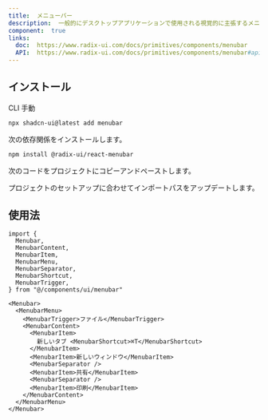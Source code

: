 ```yaml
---
title:  メニューバー
description:  一般的にデスクトップアプリケーションで使用される視覚的に主張するメニューで、一連のコマンドに簡単にアクセスできます。
component:  true
links:
  doc:  https://www.radix-ui.com/docs/primitives/components/menubar
  API:  https://www.radix-ui.com/docs/primitives/components/menubar#api-reference
---
```


<ComponentPreview name="menubar-demo" />

## インストール

<Tabs defaultValue="cli">

<TabsList>
  <TabsTrigger value="cli">CLI</TabsTrigger>
  <TabsTrigger value="manual">手動</TabsTrigger>
</TabsList>
<TabsContent value="cli">

```bash
npx shadcn-ui@latest add menubar
```

</TabsContent>

<TabsContent value="manual">

<Steps>

<Step>次の依存関係をインストールします。</Step>

```bash
npm install @radix-ui/react-menubar
```

<Step>次のコードをプロジェクトにコピーアンドペーストします。</Step>

<ComponentSource name="menubar" />

<Step>プロジェクトのセットアップに合わせてインポートパスをアップデートします。</Step>

</Steps>

</TabsContent>

</Tabs>

## 使用法

```tsx
import {
  Menubar,
  MenubarContent,
  MenubarItem,
  MenubarMenu,
  MenubarSeparator,
  MenubarShortcut,
  MenubarTrigger,
} from "@/components/ui/menubar"
```

```tsx
<Menubar>
  <MenubarMenu>
    <MenubarTrigger>ファイル</MenubarTrigger>
    <MenubarContent>
      <MenubarItem>
        新しいタブ <MenubarShortcut>⌘T</MenubarShortcut>
      </MenubarItem>
      <MenubarItem>新しいウィンドウ</MenubarItem>
      <MenubarSeparator />
      <MenubarItem>共有</MenubarItem>
      <MenubarSeparator />
      <MenubarItem>印刷</MenubarItem>
    </MenubarContent>
  </MenubarMenu>
</Menubar>
```